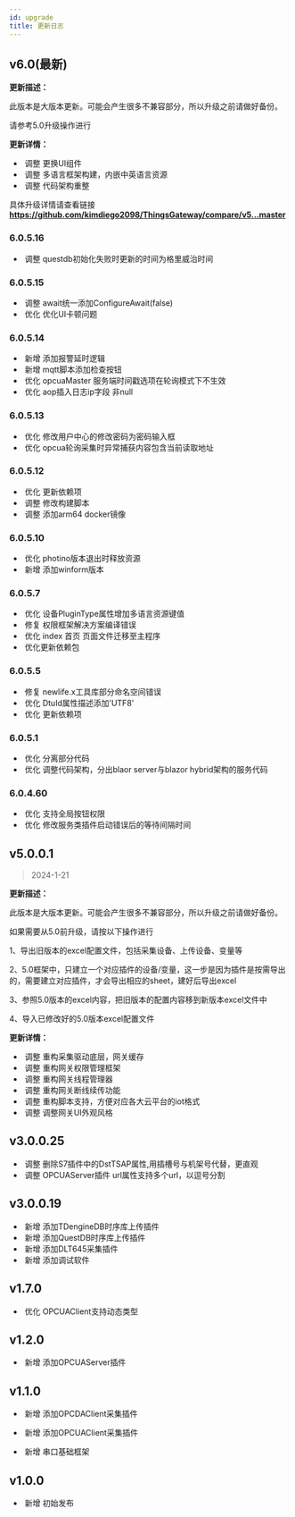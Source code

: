 ```yaml
---
id: upgrade
title: 更新日志
---
```




## v6.0(最新)

**更新描述：**

此版本是大版本更新。可能会产生很多不兼容部分，所以升级之前请做好备份。

请参考5.0升级操作进行

**更新详情：**

- &nbsp;<Tag>调整</Tag> 更换UI组件
- &nbsp;<Tag>调整</Tag> 多语言框架构建，内嵌中英语言资源
- &nbsp;<Tag>调整</Tag> 代码架构重整


具体升级详情请查看链接  **https://github.com/kimdiego2098/ThingsGateway/compare/v5...master**


### 6.0.5.16

- &nbsp;<Tag>调整</Tag> questdb初始化失败时更新的时间为格里威治时间



### 6.0.5.15

- &nbsp;<Tag>调整</Tag> await统一添加ConfigureAwait(false)
- &nbsp;<Tag>优化</Tag> 优化UI卡顿问题


### 6.0.5.14

- &nbsp;<Tag>新增</Tag> 添加报警延时逻辑
- &nbsp;<Tag>新增</Tag> mqtt脚本添加检查按钮
- &nbsp;<Tag>优化</Tag> opcuaMaster 服务端时间戳选项在轮询模式下不生效
- &nbsp;<Tag>优化</Tag>  aop插入日志ip字段 非null

### 6.0.5.13

- &nbsp;<Tag>优化</Tag>  修改用户中心的修改密码为密码输入框
- &nbsp;<Tag>优化</Tag>  opcua轮询采集时异常捕获内容包含当前读取地址

### 6.0.5.12

- &nbsp;<Tag>优化</Tag>  更新依赖项
- &nbsp;<Tag>调整</Tag>  修改构建脚本
- &nbsp;<Tag>调整</Tag>  添加arm64 docker镜像


### 6.0.5.10

- &nbsp;<Tag>优化</Tag>  photino版本退出时释放资源
- &nbsp;<Tag>新增</Tag>  添加winform版本

### 6.0.5.7

- &nbsp;<Tag>优化</Tag> 设备PluginType属性增加多语言资源键值
- &nbsp;<Tag>修复</Tag> 权限框架解决方案编译错误
- &nbsp;<Tag>优化</Tag> index 首页 页面文件迁移至主程序
- &nbsp;<Tag>优化</Tag>更新依赖包

### 6.0.5.5

- &nbsp;<Tag>修复</Tag> newlife.x工具库部分命名空间错误
- &nbsp;<Tag>优化</Tag> DtuId属性描述添加'UTF8'
- &nbsp;<Tag>优化</Tag> 更新依赖项

### 6.0.5.1

- &nbsp;<Tag>优化</Tag> 分离部分代码
- &nbsp;<Tag>优化</Tag> 调整代码架构，分出blaor server与blazor hybrid架构的服务代码

### 6.0.4.60

- &nbsp;<Tag>优化</Tag> 支持全局按钮权限
- &nbsp;<Tag>优化</Tag> 修改服务类插件启动错误后的等待间隔时间


## v5.0.0.1
> 2024-1-21

**更新描述：**

此版本是大版本更新。可能会产生很多不兼容部分，所以升级之前请做好备份。

如果需要从5.0前升级，请按以下操作进行

1、导出旧版本的excel配置文件，包括采集设备、上传设备、变量等

2、5.0框架中，只建立一个对应插件的设备/变量，这一步是因为插件是按需导出的，需要建立对应插件，才会导出相应的sheet，建好后导出excel

3、参照5.0版本的excel内容，把旧版本的配置内容移到新版本excel文件中

4、导入已修改好的5.0版本excel配置文件

**更新详情：**

- &nbsp;<Tag>调整</Tag> 重构采集驱动底层，网关缓存
- &nbsp;<Tag>调整</Tag> 重构网关权限管理框架
- &nbsp;<Tag>调整</Tag> 重构网关线程管理器
- &nbsp;<Tag>调整</Tag> 重构网关断线续传功能
- &nbsp;<Tag>调整</Tag> 重构脚本支持，方便对应各大云平台的iot格式
- &nbsp;<Tag>调整</Tag> 调整网关UI外观风格



## v3.0.0.25

- &nbsp;<Tag>调整</Tag> 删除S7插件中的DstTSAP属性,用插槽号与机架号代替，更直观
- &nbsp;<Tag>调整</Tag> OPCUAServer插件 url属性支持多个url，以逗号分割

## v3.0.0.19

- &nbsp;<Tag>新增</Tag> 添加TDengineDB时序库上传插件
- &nbsp;<Tag>新增</Tag> 添加QuestDB时序库上传插件
- &nbsp;<Tag>新增</Tag> 添加DLT645采集插件
- &nbsp;<Tag>新增</Tag> 添加调试软件


## v1.7.0

- &nbsp;<Tag>优化</Tag> OPCUAClient支持动态类型


## v1.2.0

  - &nbsp;<Tag>新增</Tag> 添加OPCUAServer插件

##

## v1.1.0

  - &nbsp;<Tag>新增</Tag> 添加OPCDAClient采集插件

  - &nbsp;<Tag>新增</Tag> 添加OPCUAClient采集插件

  - &nbsp;<Tag>新增</Tag> 串口基础框架

##

## v1.0.0

  - &nbsp;<Tag>新增</Tag> 初始发布


##

